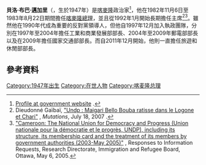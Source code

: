 '''貝洛·布巴·邁加里'''（{{Lang-en|'''Bello Bouba Maigari'''}}，生於1947年）是[[喀麥隆|喀麥隆]]政治家<ref name=Gov>[http://www.spm.gov.cm/showgouv.php?module=showindividu&lang=fr&pers=142 Profile at government website] {{webarchive|url=https://web.archive.org/web/20071023202139/http://www.spm.gov.cm/showgouv.php?module=showindividu&lang=fr&pers=142 |date=2007-10-23 }} {{fr icon}}.</ref>，他在1982年11月6日至1983年8月22日期間擔任[[喀麥隆總理|喀麥隆總理]]，並且從1992年1月開始長期擔任{{Link-en|民主進步國家聯盟 (喀麥隆)|National Union for Democracy and Progress (Cameroon)|民主進步國家聯盟}}主席<ref>Dieudonné Gaïbaï, [http://www.cameroon-info.net/cmi_show_news.php?id=19835 "Undp : Maigari Bello Bouba ratisse dans le Logone et Chari"] {{webarchive|url=https://web.archive.org/web/20070928002731/http://www.cameroon-info.net/cmi_show_news.php?id=19835 |date=2007-09-28 }}, ''Mutations'', July 18, 2007 {{fr icon}}.</ref><ref name=Requests>[http://www.irb-cisr.gc.ca/en/research/rir/?action=record.viewrec&gotorec=449324 "Cameroon: The National Union for Democracy and Progress (Union nationale pour la démocratie et le progrès, UNDP), including its structure, its membership card and the treatment of its members by government authorities (2003-May 2005)"] {{Webarchive|url=http://webarchive.bac-lac.gc.ca:8080/wayback/20071127031659/http://www.irb-cisr.gc.ca/en/research/rir/?action=record.viewrec&gotorec=449324 |date=2007-11-27 }}, Responses to Information Requests, Research Directorate, Immigration and Refugee Board, Ottawa, May 6, 2005.</ref>。雖然他在1990年代成為重要的反對黨領導人，但他自1997年12月加入執政團隊，分別在1997年至2004年擔任工業和商業發展部部長、2004年至2009年郵電部部長以及在2009年擔任國家交通部部長。而自2011年12月開始，他則一直擔任旅遊和休閒部部長。

== 參考資料 ==
{{Reflist}}

[[Category:1947年出生|Category:1947年出生]]
[[Category:在世人物|Category:在世人物]]
[[Category:喀麦隆总理|Category:喀麦隆总理]]